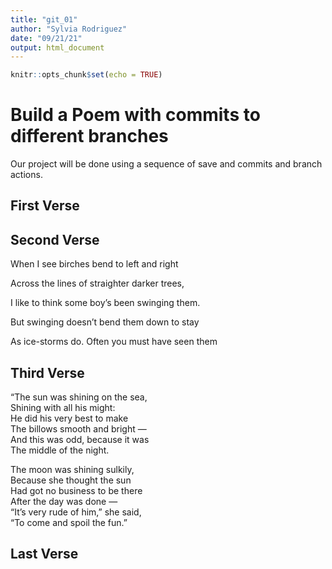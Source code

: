```yaml
---
title: "git_01"
author: "Sylvia Rodriguez"
date: "09/21/21"
output: html_document
---
```


```r
knitr::opts_chunk$set(echo = TRUE)
```
# Build a Poem with commits to different branches
Our project will be done using a sequence of save and commits and branch actions.
<!-- Do not modify or change any text in "!--" bracketed areas such as this --- these are instructions to
you, if you change any of this the git program will notice it and compromise your git merging strategy !-->

## First Verse 
<!--Put the first five lines of a poem by Lewis Carrol in this section!-->

## Second Verse
<!--Put the first five lines of a poem by Robert Frost here!-->
When I see birches bend to left and right

Across the lines of straighter darker trees,

I like to think some boy’s been swinging them.

But swinging doesn’t bend them down to stay

As ice-storms do. Often you must have seen them


## Third Verse
<!--Put the first two verses of The Walrus and the Carpenter here!-->

"The sun was shining on the sea,  
     Shining with all his might:  
He did his very best to make  
 The billows smooth and bright —  
And this was odd, because it was  
 The middle of the night.  

The moon was shining sulkily,  
 Because she thought the sun   
Had got no business to be there   
  After the day was done —  
"It's very rude of him," she said,  
      "To come and spoil the fun."   
      

## Last Verse
<!--Put a short poem of your choice 8-20 lines,here!-->
